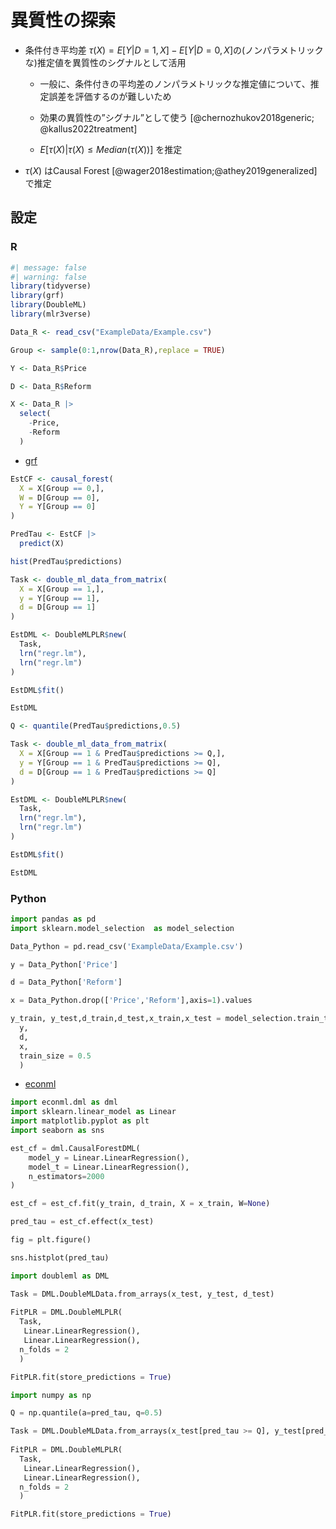 # 異質性の探索 {#sec-HeteroDiscover}

- 条件付き平均差 $\tau(X)=E[Y|D=1,X]-E[Y|D=0,X]$の(ノンパラメトリックな)推定値を異質性のシグナルとして活用

    - 一般に、条件付きの平均差のノンパラメトリックな推定値について、推定誤差を評価するのが難しいため
    
    - 効果の異質性の"シグナル"として使う [@chernozhukov2018generic; @kallus2022treatment]
    
    - $E[\tau(X)|\tau(X)\le Median(\tau(X))]$ を推定

- $\tau(X)$ はCausal Forest [@wager2018estimation;@athey2019generalized] で推定

## 設定

::: {.panel-tabset}

### R

```r
#| message: false
#| warning: false
library(tidyverse)
library(grf)
library(DoubleML)
library(mlr3verse)

Data_R <- read_csv("ExampleData/Example.csv")

Group <- sample(0:1,nrow(Data_R),replace = TRUE)

Y <- Data_R$Price

D <- Data_R$Reform

X <- Data_R |> 
  select(
    -Price,
    -Reform
  )
```

- [grf](https://github.com/grf-labs/grf)

```r
EstCF <- causal_forest(
  X = X[Group == 0,],
  W = D[Group == 0],
  Y = Y[Group == 0]
)

PredTau <- EstCF |> 
  predict(X)

hist(PredTau$predictions)
```

```r
Task <- double_ml_data_from_matrix(
  X = X[Group == 1,],
  y = Y[Group == 1],
  d = D[Group == 1]
)

EstDML <- DoubleMLPLR$new(
  Task,
  lrn("regr.lm"),
  lrn("regr.lm")
)

EstDML$fit()

EstDML
```

```r
Q <- quantile(PredTau$predictions,0.5)

Task <- double_ml_data_from_matrix(
  X = X[Group == 1 & PredTau$predictions >= Q,],
  y = Y[Group == 1 & PredTau$predictions >= Q],
  d = D[Group == 1 & PredTau$predictions >= Q]
)

EstDML <- DoubleMLPLR$new(
  Task,
  lrn("regr.lm"),
  lrn("regr.lm")
)

EstDML$fit()

EstDML
```


### Python

```python
import pandas as pd
import sklearn.model_selection  as model_selection

Data_Python = pd.read_csv('ExampleData/Example.csv')

y = Data_Python['Price']

d = Data_Python['Reform']

x = Data_Python.drop(['Price','Reform'],axis=1).values

y_train, y_test,d_train,d_test,x_train,x_test = model_selection.train_test_split(
  y,
  d,
  x,
  train_size = 0.5
  )
```

- [econml](https://econml.azurewebsites.net/)

```python
import econml.dml as dml
import sklearn.linear_model as Linear
import matplotlib.pyplot as plt
import seaborn as sns

est_cf = dml.CausalForestDML(
    model_y = Linear.LinearRegression(),
    model_t = Linear.LinearRegression(),
    n_estimators=2000
)

est_cf = est_cf.fit(y_train, d_train, X = x_train, W=None)

pred_tau = est_cf.effect(x_test)

fig = plt.figure()

sns.histplot(pred_tau)
```

```python
import doubleml as DML

Task = DML.DoubleMLData.from_arrays(x_test, y_test, d_test)
                    
FitPLR = DML.DoubleMLPLR(
  Task,
   Linear.LinearRegression(),
   Linear.LinearRegression(),
  n_folds = 2
  )

FitPLR.fit(store_predictions = True)
```

```python
import numpy as np

Q = np.quantile(a=pred_tau, q=0.5)

Task = DML.DoubleMLData.from_arrays(x_test[pred_tau >= Q], y_test[pred_tau >= Q], d_test[pred_tau >= Q])
                    
FitPLR = DML.DoubleMLPLR(
  Task,
   Linear.LinearRegression(),
   Linear.LinearRegression(),
  n_folds = 2
  )

FitPLR.fit(store_predictions = True)
```


:::